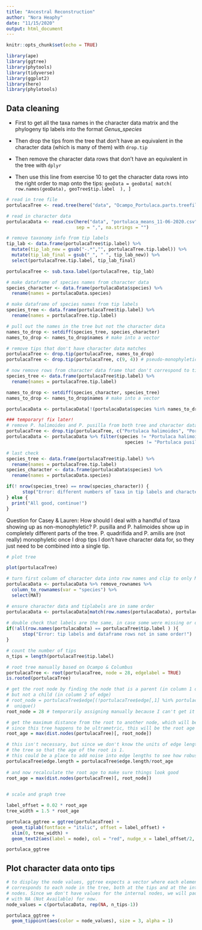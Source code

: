 ```yaml
---
title: "Ancestral Reconstruction"
author: "Nora Heaphy"
date: "11/15/2020"
output: html_document
---
```


```r
knitr::opts_chunk$set(echo = TRUE)

library(ape)
library(ggtree)
library(phytools)
library(tidyverse)
library(ggplot2)
library(here)
library(phylotools)

```

## Data cleaning

- First to get all the taxa names in the character data matrix and the phylogeny tip labels into the format *Genus_species*

- Then drop the tips from the tree that don't have an equivalent in the character data (which is many of them) with `drop.tip`

- Then remove the character data rows that don't have an equivalent in the tree with `dplyr`

- Then use this line from exercise 10 to get the character data rows into the right order to map onto the tips: `geoData = geoData[ match( row.names(geoData), geoTree$tip.label  ), ]`

```r

# read in tree file
portulacaTree <- read.tree(here("data", "Ocampo_Portulaca.parts.treefile"))

# read in character data
portulacaData <- read.csv(here("data", "portulaca_means_11-06-2020.csv"), header = TRUE, 
                          sep = ",", na.strings = "")

# remove taxonomy info from tip labels
tip_lab <- data.frame(portulacaTree$tip.label) %>%
  mutate(tip_lab_new = gsub("-.*","", portulacaTree.tip.label)) %>%
  mutate(tip_lab_final = gsub("_", " ", tip_lab_new)) %>%
  select(portulacaTree.tip.label, tip_lab_final)

portulacaTree <- sub.taxa.label(portulacaTree, tip_lab)

# make dataframe of species names from character data
species_character <- data.frame(portulacaData$species) %>%
  rename(names = portulacaData.species)

# make dataframe of species names from tip labels
species_tree <- data.frame(portulacaTree$tip.label) %>%
  rename(names = portulacaTree.tip.label)

# pull out the names in the tree but not the character data
names_to_drop <- setdiff(species_tree, species_character)
names_to_drop <- names_to_drop$names # make into a vector

# remove tips that don't have character data matches
portulacaTree <- drop.tip(portulacaTree, names_to_drop)
portulacaTree <- drop.tip(portulacaTree, c(9, 4)) # pseudo-monophyletic duplicates

# now remove rows from character data frame that don't correspond to tips
species_tree <- data.frame(portulacaTree$tip.label) %>%
  rename(names = portulacaTree.tip.label)

names_to_drop <- setdiff(species_character, species_tree)
names_to_drop <- names_to_drop$names # make into a vector

portulacaData <- portulacaData[!(portulacaData$species %in% names_to_drop),] 

### temporary! fix later!
# remove P. halimoides and P. pusilla from both tree and character data
portulacaTree <- drop.tip(portulacaTree, c("Portulaca halimoides", "Portulaca pusilla"))
portulacaData <- portulacaData %>% filter(species != "Portulaca halimoides" &
                                            species != "Portulaca pusilla")

# last check
species_tree <- data.frame(portulacaTree$tip.label) %>%
  rename(names = portulacaTree.tip.label)
species_character <- data.frame(portulacaData$species) %>%
  rename(names = portulacaData.species)

if(! nrow(species_tree) == nrow(species_character)) {
      stop("Error: different numbers of taxa in tip labels and character data!")
} else {
  print("All good, continue!")
}

```

Question for Casey & Lauren: How should I deal with a handful of taxa showing up as non-monophyletic? P. pusilla and P. halimoides show up in completely different parts of the tree. P. quadrifida and P. amilis are (not really) monophyletic once I drop tips I don't have character data for, so they just need to be combined into a single tip.

```r

# plot tree

plot(portulacaTree)

```

```r

# turn first column of character data into row names and clip to only MAT for now
portulacaData <- portulacaData %>% remove_rownames %>% 
  column_to_rownames(var = "species") %>% 
  select(MAT)

# ensure character data and tiplabels are in same order
portulacaData <- portulacaData[match(row.names(portulacaData), portulacaTree$tip.label), ]
    
# double check that labels are the same, in case some were missing or duplicated
if(!all(row.names(portulacaData) == portulacaTree$tip.label ) ){
      stop("Error: tip labels and dataframe rows not in same order!")
}

# count the number of tips
n_tips = length(portulacaTree$tip.label)

# root tree manually based on Ocampo & Columbus
portulacaTree <- root(portulacaTree, node = 28, edgelabel = TRUE)
is.rooted(portulacaTree)

# get the root node by finding the node that is a parent (in column 1 of edge) 
# but not a child (in column 2 of edge)
# root_node = portulacaTree$edge[(!portulacaTree$edge[,1] %in% portulacaTree$edge[,2]),1] %>%
#  unique()
root_node = 28 # temporarily assigning manually because I can't get it to work the other way

# get the maximum distance from the root to another node, which will be for a tip.
# since this tree happens to be ultrametric, this will be the root age
root_age = max(dist.nodes(portulacaTree)[, root_node])

# this isn't necessary, but since we don't know the units of edge length let's rescale
# the tree so that the age of the root is 1.
# this could be a place to add noise into edge lengths to see how robust the analysis is
portulacaTree$edge.length = portulacaTree$edge.length/root_age
    
# and now recalculate the root age to make sure things look good
root_age = max(dist.nodes(portulacaTree)[, root_node])
    
```

```r

# scale and graph tree

label_offset = 0.02 * root_age
tree_width = 1.5 * root_age

portulaca_ggtree = ggtree(portulacaTree) + 
  geom_tiplab(fontface = "italic", offset = label_offset) +
  xlim(0, tree_width) +
  geom_text2(aes(label = node), col = "red", nudge_x = label_offset/2, size = 2)

portulaca_ggtree

```

## Plot character data onto tips

```r

# to display the node values, ggtree expects a vector where each element
# corresponds to each node in the tree, both at the tips and at the internal 
# nodes. Since we don't have values for the internal nodes, we will pad them 
# with NA (Not Available) for now.
node_values = c(portulacaData, rep(NA, n_tips-1))

portulaca_ggtree + 
  geom_tippoint(aes(color = node_values), size = 3, alpha = 1)


```

